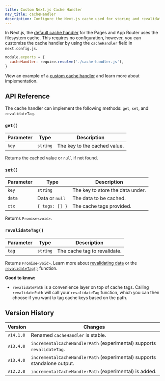 ```yaml
---
title: Custom Next.js Cache Handler
nav_title: cacheHandler
description: Configure the Next.js cache used for storing and revalidating data to use any external service like Redis, Memcached, or others.
---
```


In Next.js, the [default cache handler](/docs/app/building-your-application/data-fetching/fetching-caching-and-revalidating) for the Pages and App Router uses the filesystem cache. This requires no configuration, however, you can customize the cache handler by using the `cacheHandler` field in `next.config.js`.

```js filename="next.config.js"
module.exports = {
  cacheHandler: require.resolve('./cache-handler.js'),
}
```

View an example of a [custom cache handler](/docs/app/building-your-application/deploying#configuring-caching) and learn more about implementation.

## API Reference

The cache handler can implement the following methods: `get`, `set`, and `revalidateTag`.

### `get()`

| Parameter | Type     | Description                  |
| --------- | -------- | ---------------------------- |
| `key`     | `string` | The key to the cached value. |

Returns the cached value or `null` if not found.

### `set()`

| Parameter | Type           | Description                      |
| --------- | -------------- | -------------------------------- |
| `key`     | `string`       | The key to store the data under. |
| `data`    | Data or `null` | The data to be cached.           |
| `ctx`     | `{ tags: [] }` | The cache tags provided.         |

Returns `Promise<void>`.

### `revalidateTag()`

| Parameter | Type     | Description                  |
| --------- | -------- | ---------------------------- |
| `tag`     | `string` | The cache tag to revalidate. |

Returns `Promise<void>`. Learn more about [revalidating data](/docs/app/building-your-application/data-fetching/fetching-caching-and-revalidating) or the [`revalidateTag()`](/docs/app/api-reference/functions/revalidateTag) function.

**Good to know:**

- `revalidatePath` is a convenience layer on top of cache tags. Calling `revalidatePath` will call your `revalidateTag` function, which you can then choose if you want to tag cache keys based on the path.

## Version History

| Version   | Changes                                                                  |
| --------- | ------------------------------------------------------------------------ |
| `v14.1.0` | Renamed `cacheHandler` is stable.                                        |
| `v13.4.0` | `incrementalCacheHandlerPath` (experimental) supports `revalidateTag`.   |
| `v13.4.0` | `incrementalCacheHandlerPath` (experimental) supports standalone output. |
| `v12.2.0` | `incrementalCacheHandlerPath` (experimental) is added.                   |
